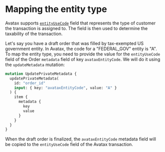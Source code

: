 # Mapping the entity type

Avatax supports [`entityUseCode`](https://developer.avalara.com/erp-integration-guide/sales-tax-badge/designing/entity-code/) field that represents the type of customer the transaction is assigned to. The field is then used to determine the taxability of the transaction.

Let's say you have a draft order that was filled by tax-exempted US government entity. In Avatax, the code for a "FEDERAL_GOV" entity is "A". To map the entity type, you need to provide the value for the `entityUseCode` field of the Order `metadata` field of key `avataxEntityCode`. We will do it using the `updateMetadata` mutation:

```graphql
mutation UpdatePrivateMetadata {
  updatePrivateMetadata(
    id: "order_id"
    input: { key: "avataxEntityCode", value: "A" }
  ) {
    item {
      metadata {
        key
        value
      }
    }
  }
}
```

When the draft order is finalized, the `avataxEntityCode` metadata field will be copied to the `entityUseCode` field of the Avatax transaction.
